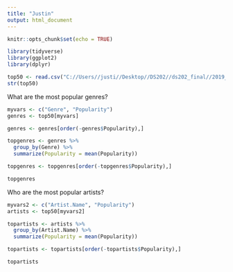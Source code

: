 ```yaml
---
title: "Justin"
output: html_document
---
```


```r
knitr::opts_chunk$set(echo = TRUE)
```

```R
library(tidyverse)
library(ggplot2)
library(dplyr)

top50 <- read.csv("C://Users//justi//Desktop//DS202//ds202_final//2019_top50_spotify//top50.csv")
str(top50)
```
What are the most popular genres?
```R
myvars <- c("Genre", "Popularity")
genres <- top50[myvars]

genres <- genres[order(-genres$Popularity),]

topgenres <- genres %>%
  group_by(Genre) %>%
  summarize(Popularity = mean(Popularity))

topgenres <- topgenres[order(-topgenres$Popularity),]

topgenres
```

Who are the most popular artists?
```R
myvars2 <- c("Artist.Name", "Popularity")
artists <- top50[myvars2]

topartists <- artists %>%
  group_by(Artist.Name) %>%
  summarize(Popularity = mean(Popularity))

topartists <- topartists[order(-topartists$Popularity),]

topartists
```